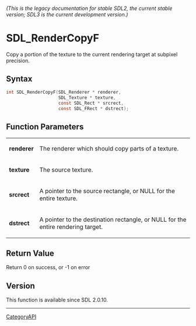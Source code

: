 ====== (This is the legacy documentation for stable SDL2, the current stable version; SDL3 is the current development version.) ======
= SDL_RenderCopyF =

Copy a portion of the texture to the current rendering target at subpixel precision.

== Syntax ==

<syntaxhighlight lang='c'>
int SDL_RenderCopyF(SDL_Renderer * renderer,
                    SDL_Texture * texture,
                    const SDL_Rect * srcrect,
                    const SDL_FRect * dstrect);
</syntaxhighlight>

== Function Parameters ==

{|
|'''renderer'''
|The renderer which should copy parts of a texture.
|-
|'''texture'''
|The source texture.
|-
|'''srcrect'''
|A pointer to the source rectangle, or NULL for the entire texture.
|-
|'''dstrect'''
|A pointer to the destination rectangle, or NULL for the entire rendering target.
|}

== Return Value ==

Return 0 on success, or -1 on error

== Version ==

This function is available since SDL 2.0.10.

----
[[CategoryAPI]]


